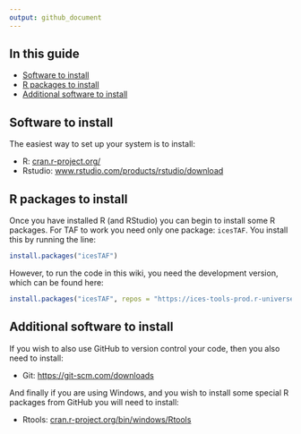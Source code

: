 ```yaml
---
output: github_document
---
```


## In this guide

- [Software to install](#software-to-install)
- [R packages to install](#r-packages-to-install)
- [Additional software to install](#additional-software-to-install)

## Software to install

The easiest way to set up your system is to install:

* R: [cran.r-project.org/](https://cran.r-project.org/)
* Rstudio: [www.rstudio.com/products/rstudio/download](https://www.rstudio.com/products/rstudio/download/#download)

## R packages to install

Once you have installed R (and RStudio) you can begin to install some R packages.  For TAF to work
you need only one package: `icesTAF`.  You install this by running the line:

```r
install.packages("icesTAF")
```

However, to run the code in this wiki, you need the development version, which can be found here:
```r
install.packages("icesTAF", repos = "https://ices-tools-prod.r-universe.dev")
```



## Additional software to install

If you wish to also use GitHub to version control your code, then you also need to install:

* Git: [https://git-scm.com/downloads](https://git-scm.com/downloads)

And finally if you are using Windows, and you wish to install some special R packages from GitHub
you will need to install:

* Rtools: [cran.r-project.org/bin/windows/Rtools](https://cran.r-project.org/bin/windows/Rtools/)
